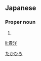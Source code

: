 ==Japanese==
{{ja-kanjitab|貴|洋}}

===Proper noun===
{{ja-pos|proper|たかひろ}}

# {{given name|male|lang=ja}}

[[Category:Japanese male given names|たかひろ]]

[[li:貴洋]]